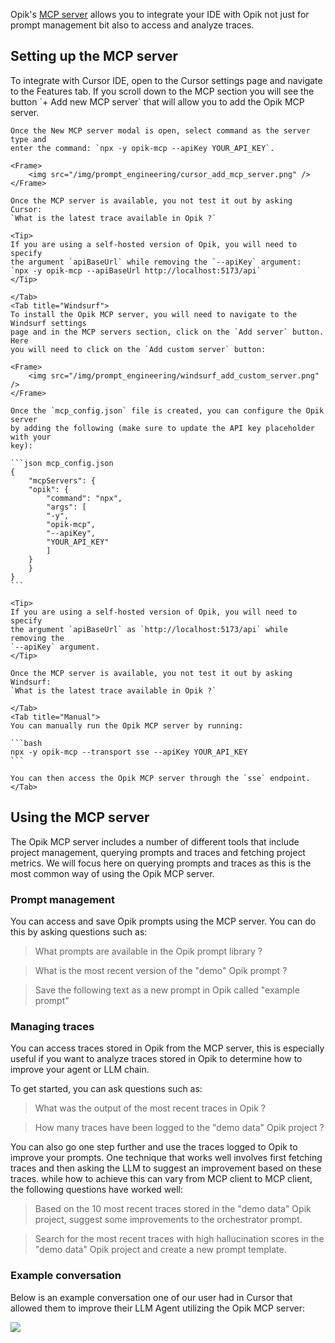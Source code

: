 Opik's [MCP server](https://github.com/comet-ml/opik-mcp) allows you to integrate
your IDE with Opik not just for prompt management bit also to access and
analyze traces.

## Setting up the MCP server

<Tabs>
    <Tab title="Cursor">
    To integrate with Cursor IDE, open to the Cursor settings page and navigate
    to the Features tab. If you scroll down to the MCP section you will see the
    button `+ Add new MCP server` that will allow you to add the Opik MCP server.

    Once the New MCP server modal is open, select command as the server type and
    enter the command: `npx -y opik-mcp --apiKey YOUR_API_KEY`.

    <Frame>
        <img src="/img/prompt_engineering/cursor_add_mcp_server.png" />
    </Frame>

    Once the MCP server is available, you not test it out by asking Cursor:
    `What is the latest trace available in Opik ?`

    <Tip>
    If you are using a self-hosted version of Opik, you will need to specify
    the argument `apiBaseUrl` while removing the `--apiKey` argument:
    `npx -y opik-mcp --apiBaseUrl http://localhost:5173/api`
    </Tip>

    </Tab>
    <Tab title="Windsurf">
    To install the Opik MCP server, you will need to navigate to the Windsurf settings
    page and in the MCP servers section, click on the `Add server` button. Here
    you will need to click on the `Add custom server` button:

    <Frame>
        <img src="/img/prompt_engineering/windsurf_add_custom_server.png" />
    </Frame>

    Once the `mcp_config.json` file is created, you can configure the Opik server
    by adding the following (make sure to update the API key placeholder with your
    key):

    ```json mcp_config.json
    {
        "mcpServers": {
        "opik": {
            "command": "npx",
            "args": [
            "-y",
            "opik-mcp",
            "--apiKey",
            "YOUR_API_KEY"
            ]
        }
        }
    }
    ```

    <Tip>
    If you are using a self-hosted version of Opik, you will need to specify
    the argument `apiBaseUrl` as `http://localhost:5173/api` while removing the
    `--apiKey` argument.
    </Tip>

    Once the MCP server is available, you not test it out by asking Windsurf:
    `What is the latest trace available in Opik ?`

    </Tab>
    <Tab title="Manual">
    You can manually run the Opik MCP server by running:

    ```bash
    npx -y opik-mcp --transport sse --apiKey YOUR_API_KEY
    ```

    You can then access the Opik MCP server through the `sse` endpoint.
    </Tab>

</Tabs>

## Using the MCP server

The Opik MCP server includes a number of different tools that include project
management, querying prompts and traces and fetching project metrics. We will
focus here on querying prompts and traces as this is the most common way of
using the Opik MCP server.

### Prompt management

You can access and save Opik prompts using the MCP server. You can do this by
asking questions such as:

> What prompts are available in the Opik prompt library ?

> What is the most recent version of the "demo" Opik prompt ?

> Save the following text as a new prompt in Opik called "example prompt"

### Managing traces

You can access traces stored in Opik from the MCP server, this is especially
useful if you want to analyze traces stored in Opik to determine how to
improve your agent or LLM chain.

To get started, you can ask questions such as:

> What was the output of the most recent traces in Opik ?

> How many traces have been logged to the "demo data" Opik project ?

You can also go one step further and use the traces logged to Opik to improve
your prompts. One technique that works well involves first fetching traces and
then asking the LLM to suggest an improvement based on these traces. while
how to achieve this can vary from MCP client to MCP client, the following
questions have worked well:

> Based on the 10 most recent traces stored in the "demo data" Opik project,
> suggest some improvements to the orchestrator prompt.

> Search for the most recent traces with high hallucination scores in the "demo
> data" Opik project and create a new prompt template.

### Example conversation

Below is an example conversation one of our user had in Cursor that allowed them
to improve their LLM Agent utilizing the Opik MCP server:

<Frame>
  <img src="/img/prompt_engineering/mcp_example.png" />
</Frame>
